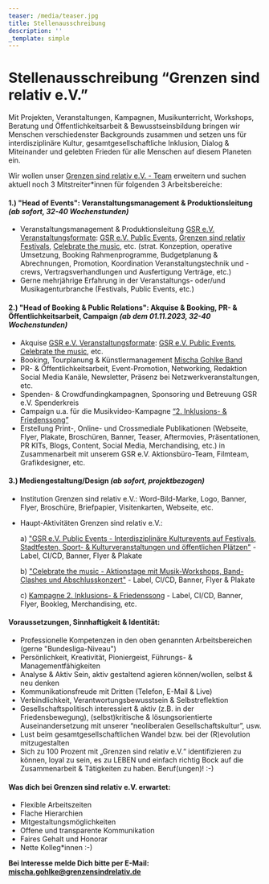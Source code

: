```yaml
---
teaser: /media/teaser.jpg
title: Stellenausschreibung
description: ''
_template: simple
---
```


# Stellenausschreibung “Grenzen sind relativ e.V.”

Mit Projekten, Veranstaltungen, Kampagnen, Musikunterricht, Workshops, Beratung und Öffentlichkeitsarbeit & Bewusstseinsbildung bringen wir Menschen verschiedenster Backgrounds zusammen und setzen uns für interdisziplinäre Kultur, gesamtgesellschaftliche Inklusion, Dialog & Miteinander und gelebten Frieden für alle Menschen auf diesem Planeten ein.

Wir wollen unser [Grenzen sind relativ e.V. - Team](/ueber-uns/das-team/alle) erweitern und suchen aktuell noch 3 Mitstreiter\*innen für folgenden 3 Arbeitsbereiche:

#### 1.) "Head of Events": Veranstaltungsmanagement & Produktionsleitung *(ab sofort, 32-40 Wochenstunden)*

* Veranstaltungsmanagement & Produktionsleitung [GSR e.V. Veranstaltungsformate](/aktivitaeten/projekte-und-veranstaltungen/veranstaltungsformate-fuer-dein-event/infos-veranstaltungsformate-fur-dein-event): [GSR e.V. Public Events](/aktivitaeten/projekte-und-veranstaltungen/veranstaltungsformate-fuer-dein-event/support-inklusion), [Grenzen sind relativ Festivals](https://www.grenzensindrelativ.de/grenzen-sind-relativ-festival-2023), [Celebrate the music](/aktivitaeten/projekte-und-veranstaltungen/celebrate-the-music/allgemeine-infos-erlebnistage-inklusion), etc. (strat. Konzeption, operative Umsetzung, Booking Rahmenprogramme, Budgetplanung & Abrechnungen, Promotion, Koordination Veranstaltungstechnik und -crews, Vertragsverhandlungen und Ausfertigung Verträge, etc.)
* Gerne mehrjährige Erfahrung in der Veranstaltungs- oder/und Musikagenturbranche (Festivals, Public Events, etc.)

#### 2.) "Head of Booking & Public Relations": Akquise & Booking, PR- & Öffentlichkeitsarbeit, Campaign *(ab dem 01.11.2023, 32-40 Wochenstunden)*

* Akquise [GSR e.V. Veranstaltungsformate](https://www.grenzensindrelativ.de/aktivitaeten/projekte-und-veranstaltungen/veranstaltungsformate-fuer-dein-event/infos-veranstaltungsformate-fur-dein-event): [GSR e.V. Public Events](/aktivitaeten/projekte-und-veranstaltungen/veranstaltungsformate-fuer-dein-event/support-inklusion), [Celebrate the music](/aktivitaeten/projekte-und-veranstaltungen/celebrate-the-music/allgemeine-infos-erlebnistage-inklusion), etc.
* Booking, Tourplanung & Künstlermanagement [Mischa Gohlke Band](https://mischagohlkeband.de/)
* PR- & Öffentlichkeitsarbeit, Event-Promotion, Networking, Redaktion Social Media Kanäle, Newsletter, Präsenz bei Netzwerkveranstaltungen, etc.
* Spenden- & Crowdfundingkampagnen, Sponsoring und Betreuung GSR e.V. Spenderkreis
* Campaign u.a. für die Musikvideo-Kampagne [“2. Inklusions- & Friedenssong”](https://www.grenzensindrelativ.de/aktivitaeten/kampagnen-musikvideos/inklusions-und-friedenskampagnensong/allgemeine-infos-2-inklusion-friedenssong)
* Erstellung Print-, Online- und Crossmediale Publikationen (Webseite, Flyer, Plakate, Broschüren, Banner, Teaser, Aftermovies, Präsentationen, PR KITs, Blogs, Content, Social Media, Merchandising, etc.) in Zusammenarbeit mit unserem GSR e.V. Aktionsbüro-Team, Filmteam, Grafikdesigner, etc.

#### 3.) Mediengestaltung/Design *(ab sofort, projektbezogen)*

* Institution Grenzen sind relativ e.V.: Word-Bild-Marke, Logo, Banner, Flyer, Broschüre, Briefpapier, Visitenkarten, Webseite, etc.
* Haupt-Aktivitäten Grenzen sind relativ e.V.:

  a) ["GSR e.V. Public Events - Interdisziplinäre Kulturevents auf Festivals, Stadtfesten, Sport- & Kulturveranstaltungen und öffentlichen Plätzen"](/aktivitaeten/projekte-und-veranstaltungen/veranstaltungsformate-fuer-dein-event/support-inklusion) - Label, CI/CD, Banner, Flyer & Plakate

  b) ["Celebrate the music - Aktionstage mit Musik-Workshops, Band-Clashes und Abschlusskonzert"](/aktivitaeten/projekte-und-veranstaltungen/celebrate-the-music/allgemeine-infos-erlebnistage-inklusion) - Label, CI/CD, Banner, Flyer & Plakate

  c) [Kampagne 2. Inklusions- & Friedenssong](/aktivitaeten/kampagnen-musikvideos/inklusions-und-friedenskampagnensong/allgemeine-infos-2-inklusion-friedenssong) - Label, CI/CD, Banner, Flyer, Bookleg, Merchandising, etc.

#### Voraussetzungen, Sinnhaftigkeit & Identität:

* Professionelle Kompetenzen in den oben genannten Arbeitsbereichen (gerne "Bundesliga-Niveau")
* Persönlichkeit, Kreativität, Pioniergeist, Führungs- & Managementfähigkeiten
* Analyse & Aktiv Sein, aktiv gestaltend agieren können/wollen, selbst & neu denken
* Kommunikationsfreude mit Dritten (Telefon, E-Mail & Live)
* Verbindlichkeit, Verantwortungsbewusstsein & Selbstreflektion
* Gesellschaftspolitisch interessiert & aktiv (z.B. in der Friedensbewegung), (selbst)kritische & lösungsorientierte Auseinandersetzung mit unserer “neoliberalen Gesellschaftskultur”, usw.
* Lust beim gesamtgesellschaftlichen Wandel bzw. bei der (R)evolution mitzugestalten
* Sich zu 100 Prozent mit „Grenzen sind relativ e.V.“ identifizieren zu können, loyal zu sein, es zu LEBEN und einfach richtig Bock auf die Zusammenarbeit & Tätigkeiten zu haben. Beruf(ungen)! :-)

#### Was dich bei Grenzen sind relativ e.V. erwartet:

* Flexible Arbeitszeiten
* Flache Hierarchien
* Mitgestaltungsmöglichkeiten
* Offene und transparente Kommunikation
* Faires Gehalt und Honorar
* Nette Kolleg\*innen :-)

**Bei Interesse melde Dich bitte per E-Mail:** **[mischa.gohlke@grenzensindrelativ.de](mailto\:mischa.gohlke@grenzensindrelativ.de)**
